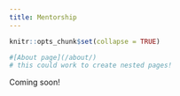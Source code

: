 ```yaml
---
title: Mentorship
---
```


```r
knitr::opts_chunk$set(collapse = TRUE)

#[About page](/about/) 
# this could work to create nested pages!
```


Coming soon!